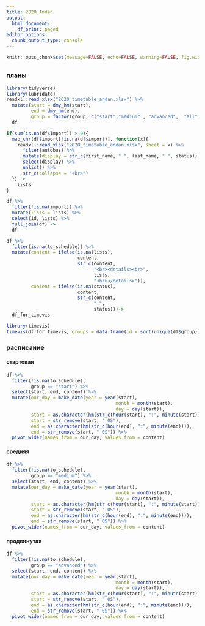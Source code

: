 ```yaml
---
title: 2020 Andan
output: 
  html_document:
    df_print: paged
editor_options: 
  chunk_output_type: console
---
```


```r
knitr::opts_chunk$set(message=FALSE, echo=FALSE, warning=FALSE, fig.width=12)
```

## {.tabset .tabset-fade .tabset-pills}

### планы

```r
library(tidyverse)
library(lubridate)
readxl::read_xlsx("2020_timetable_andan.xlsx") %>% 
  mutate(start = dmy_hm(start),
         end = dmy_hm(end),
         group = factor(group, c("start","medium" , "advanced",  "all", "official"))) ->
  df

if(sum(is.na(df$import)) > 0){
  map_chr(df$import[!is.na(df$import)], function(x){
    readxl::read_xlsx("2020_timetable_andan.xlsx", sheet = x) %>% 
      filter(autobus) %>% 
      mutate(display = str_c(first_name, " ", last_name, " ", status)) %>% 
      select(display) %>% 
      unlist() %>% 
      str_c(collapse = "<br>")
  }) ->
    lists
}

df %>% 
  filter(!is.na(import)) %>% 
  mutate(lists = lists) %>% 
  select(id, lists) %>% 
  full_join(df) ->
  df

df %>% 
  filter(is.na(to_schedule)) %>% 
  mutate(content = ifelse(is.na(lists),
                          content,
                          str_c(content, 
                                "<br><details><br>", 
                                lists,
                                "<br></details>")),
         content = ifelse(is.na(status),
                          content,
                          str_c(content, 
                                " ", 
                                status)))->
  df_for_timevis

library(timevis)
timevis(df_for_timevis, groups = data.frame(id = sort(unique(df$group)), content = levels(df$group)))
```

### расписание {.tabset .tabset-fade .tabset-pills}

#### стартовая
```r
df %>% 
  filter(!is.na(to_schedule),
         group == "start") %>% 
  select(start, end, content) %>% 
  mutate(our_day = make_date(year = year(start),
                                        month = month(start),
                                        day = day(start)),
         start = as.character(hm(str_c(hour(start), ":", minute(start)))),
         start = str_remove(start, " 0S"),
         end = as.character(hm(str_c(hour(end), ":", minute(end)))),
         end = str_remove(start, " 0S")) %>% 
  pivot_wider(names_from = our_day, values_from = content) 
```

#### средняя
```r
df %>% 
  filter(!is.na(to_schedule),
         group == "medium") %>% 
  select(start, end, content) %>% 
  mutate(our_day = make_date(year = year(start),
                                        month = month(start),
                                        day = day(start)),
         start = as.character(hm(str_c(hour(start), ":", minute(start)))),
         start = str_remove(start, " 0S"),
         end = as.character(hm(str_c(hour(end), ":", minute(end)))),
         end = str_remove(start, " 0S")) %>% 
  pivot_wider(names_from = our_day, values_from = content) 
```

#### продвинутая
```r
df %>% 
  filter(!is.na(to_schedule),
         group == "advanced") %>% 
  select(start, end, content) %>% 
  mutate(our_day = make_date(year = year(start),
                                        month = month(start),
                                        day = day(start)),
         start = as.character(hm(str_c(hour(start), ":", minute(start)))),
         start = str_remove(start, " 0S"),
         end = as.character(hm(str_c(hour(end), ":", minute(end)))),
         end = str_remove(start, " 0S")) %>% 
  pivot_wider(names_from = our_day, values_from = content) 
```

